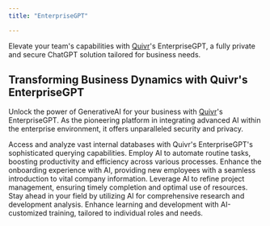 ```yaml
---
title: "EnterpriseGPT"

---
```


Elevate your team's capabilities with [Quivr](https://quivr.app)'s EnterpriseGPT, a fully private and secure ChatGPT solution tailored for business needs.

## Transforming Business Dynamics with Quivr's EnterpriseGPT

Unlock the power of GenerativeAI for your business with [Quivr](https://quivr.app)'s EnterpriseGPT. As the pioneering platform in integrating advanced AI within the enterprise environment, it offers unparalleled security and privacy.

<CardGroup cols={3}>
    <Card title="Enhanced Internal Data Queries" icon="database">
        Access and analyze vast internal databases with Quivr's EnterpriseGPT's sophisticated querying capabilities.
    </Card>
    <Card title="Efficient Task Automation" icon="robot">
        Employ AI to automate routine tasks, boosting productivity and efficiency across various processes.
    </Card>
    <Card title="Streamlined HR Onboarding" icon="user">
        Enhance the onboarding experience with AI, providing new employees with a seamless introduction to vital company information.
    </Card>
    <Card title="AI-Driven Project Management" icon="list-check">
        Leverage AI to refine project management, ensuring timely completion and optimal use of resources.
    </Card>
    <Card title="Innovative R&D Insights" icon="book-open">
        Stay ahead in your field by utilizing AI for comprehensive research and development analysis.
    </Card>
    <Card title="Customized AI Training Programs" icon="book">
        Enhance learning and development with AI-customized training, tailored to individual roles and needs.
    </Card>
</CardGroup>